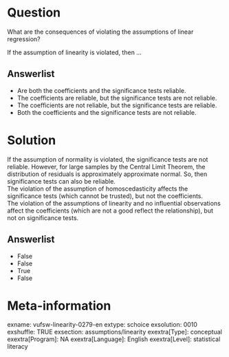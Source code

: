 Question
========
What are the consequences of violating the assumptions of linear regression?  
  
If the assumption of linearity is violated, then ...

Answerlist
----------
* Are both the coefficients and the significance tests reliable.
* The coefficients are reliable, but the significance tests are not reliable.
* The coefficients are not reliable, but the significance tests are reliable.
* Both the coefficients and the significance tests are not reliable.

Solution
========

If the assumption of normality is violated, the significance tests are not reliable. However, for large samples by the Central Limit Theorem, the distribution of residuals is approximately approximate normal. So, then significance tests can also be reliable.  
The violation of the assumption of homoscedasticity affects the significance tests (which cannot be trusted), but not the coefficients.  
The violation of the assumptions of linearity and no influential observations affect the coefficients (which are not a good reflect the relationship), but not on significance tests.

Answerlist
----------
* False
* False
* True
* False

Meta-information
================
exname: vufsw-linearity-0279-en
extype: schoice
exsolution: 0010
exshuffle: TRUE
exsection: assumptions/linearity
exextra[Type]: conceptual
exextra[Program]: NA
exextra[Language]: English
exextra[Level]: statistical literacy


